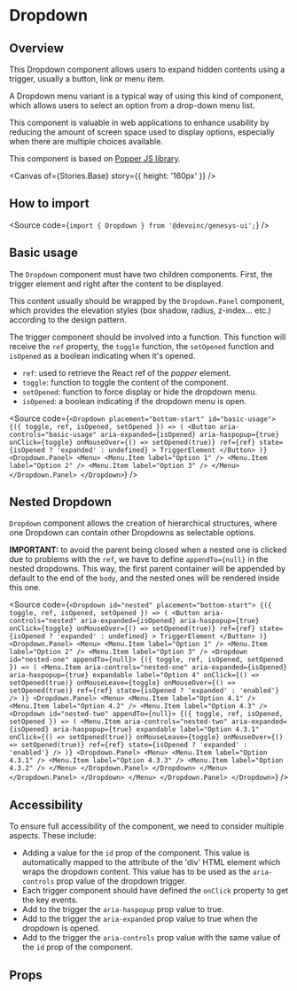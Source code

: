 

<Meta of={Stories} />

# Dropdown

## Overview

This Dropdown component allows users to expand hidden contents using a trigger,
usually a button, link or menu item.

A Dropdown menu variant is a typical way of using this kind of component,
which allows users to select an option from a drop-down menu list.

This component is valuable in web applications to enhance usability by
reducing the amount of screen space used to display options, especially
when there are multiple choices available.

This component is based on [Popper JS library](https://popper.js.org/).

<Canvas of={Stories.Base} story={{ height: '160px' }} />

## How to import

<Source code={`import { Dropdown } from '@devoinc/genesys-ui';`} />

## Basic usage

The `Dropdown` component must have two children components.
First, the trigger element and right after the content to be displayed.

This content usually should be wrapped by the `Dropdown.Panel` component,
which provides the elevation styles (box shadow, radius, z-index... etc.)
according to the design pattern.

The trigger component should be involved into a function.
This function will receive the `ref` property, the `toggle`
function, the `setOpened` function and `isOpened` as a boolean
indicating when it's opened.

- `ref`: used to retrieve the React ref of the _popper_ element.
- `toggle`: function to toggle the content of the component.
- `setOpened`: function to force display or hide the dropdown menu.
- `isOpened`: a boolean indicating if the dropdown menu is open.

<Source
  code={`
  <Dropdown placement="bottom-start" id="basic-usage">
    {({ toggle, ref, isOpened, setOpened }) => (
      <Button
        aria-controls="basic-usage"
        aria-expanded={isOpened}
        aria-haspopup={true}
        onClick={toggle}
        onMouseOver={() => setOpened(true)}
        ref={ref}
        state={isOpened ? 'expanded' : undefined}
      >
        TriggerElement
      </Button>
    )}
    <Dropdown.Panel>
      <Menu>
        <Menu.Item label="Option 1" />
        <Menu.Item label="Option 2" />
        <Menu.Item label="Option 3" />
      </Menu>
    </Dropdown.Panel>
  </Dropdown>
`}
/>

## Nested Dropdown

`Dropdown` component allows the creation of hierarchical structures,
where one Dropdown can contain other Dropdowns as selectable options.

**IMPORTANT:** to avoid the parent being closed when a nested one is clicked
due to problems with the `ref`, we have to define `appendTo={null}`
in the nested dropdowns. This way, the first parent container will be appended
by default to the end of the `body`, and the nested ones will be rendered inside this one.

<Source
  code={`
  <Dropdown id="nested" placement="bottom-start">
      {({ toggle, ref, isOpened, setOpened }) => (
        <Button
          aria-controls="nested"
          aria-expanded={isOpened}
          aria-haspopup={true}
          onClick={toggle}
          onMouseOver={() => setOpened(true)}
          ref={ref}
          state={isOpened ? 'expanded' : undefined}
        >
          TriggerElement
        </Button>
      )}
      <Dropdown.Panel>
        <Menu>
          <Menu.Item label="Option 1" />
          <Menu.Item label="Option 2" />
          <Menu.Item label="Option 3" />
          <Dropdown id="nested-one" appendTo={null}>
            {({ toggle, ref, isOpened, setOpened }) => (
              <Menu.Item
                aria-controls="nested-one"
                aria-expanded={isOpened}
                aria-haspopup={true}
                expandable
                label="Option 4"
                onClick={() => setOpened(true)}
                onMouseLeave={toggle}
                onMouseOver={() => setOpened(true)}
                ref={ref}
                state={isOpened ? 'expanded' : 'enabled'}
              />
            )}
            <Dropdown.Panel>
              <Menu>
                <Menu.Item label="Option 4.1" />
                <Menu.Item label="Option 4.2" />
                <Menu.Item label="Option 4.3" />
                <Dropdown id="nested-two" appendTo={null}>
                  {({ toggle, ref, isOpened, setOpened }) => (
                    <Menu.Item
                      aria-controls="nested-two"
                      aria-expanded={isOpened}
                      aria-haspopup={true}
                      expandable
                      label="Option 4.3.1"
                      onClick={() => setOpened(true)}
                      onMouseLeave={toggle}
                      onMouseOver={() => setOpened(true)}
                      ref={ref}
                      state={isOpened ? 'expanded' : 'enabled'}
                    />
                  )}
                  <Dropdown.Panel>
                    <Menu>
                      <Menu.Item label="Option 4.3.1" />
                      <Menu.Item label="Option 4.3.3" />
                      <Menu.Item label="Option 4.3.2" />
                    </Menu>
                  </Dropdown.Panel>
                </Dropdown>
              </Menu>
            </Dropdown.Panel>
          </Dropdown>
        </Menu>
      </Dropdown.Panel>
    </Dropdown>
`}
/>

## Accessibility

To ensure full accessibility of the component, we need to consider multiple aspects.
These include:

- Adding a value for the `id` prop of the component. This value is automatically mapped to the attribute
  of the 'div' HTML element which wraps the dropdown content. This value has to be used as
  the `aria-controls` prop value of the dropdown trigger.
- Each trigger component should have defined the `onClick` property to get the key events.
- Add to the trigger the `aria-haspopup` prop value to true.
- Add to the trigger the `aria-expanded` prop value to true when the dropdown is opened.
- Add to the trigger the `aria-controls` prop value with the same value of the `id` prop of the component.

## Props

<ArgTypes of={Stories} />
